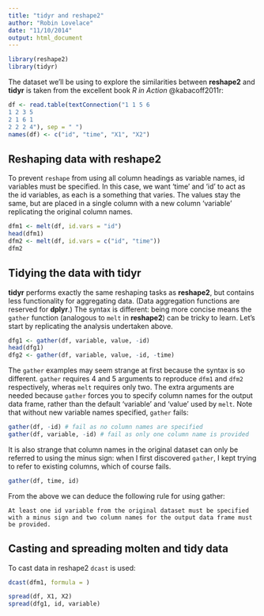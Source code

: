 ```yaml
---
title: "tidyr and reshape2"
author: "Robin Lovelace"
date: "11/10/2014"
output: html_document
---
```


```r
library(reshape2)
library(tidyr)
```

The dataset we'll be using to explore the similarities between
**reshape2** and **tidyr** is taken from the excellent book
*R in Action* @kabacoff2011r:

```r
df <- read.table(textConnection("1 1 5 6
1 2 3 5
2 1 6 1
2 2 2 4"), sep = " ")
names(df) <- c("id", "time", "X1", "X2")
```

## Reshaping data with reshape2

To prevent `reshape` from using all column headings as variable names,
id variables must be specified. In this case, we want 'time' and 'id'
to act as the id variables, as each is a something that varies.
The values stay the same, but are placed in a single column with a new
column 'variable' replicating the original column names.

```r
dfm1 <- melt(df, id.vars = "id")
head(dfm1)
dfm2 <- melt(df, id.vars = c("id", "time"))
dfm2
```

## Tidying the data with tidyr

**tidyr** performs exactly the same reshaping tasks as **reshape2**,
but contains less functionality for aggregating data.
(Data aggregation functions are reserved for **dplyr**.)
The syntax is different: being more concise means the `gather`
function (analogous to `melt` in **reshape2**) can be tricky to learn.
Let's start by replicating the analysis undertaken above.

```r
dfg1 <- gather(df, variable, value, -id)
head(dfg1)
dfg2 <- gather(df, variable, value, -id, -time)
```

The `gather` examples may seem strange at first because the syntax
is so different. `gather` requires 4 and 5 arguments to reproduce `dfm1` and `dfm2`
respectively, wheras `melt` requires only two. The extra arguments
are needed because `gather` forces you to specify column names
for the output data frame, rather than the default 'variable' and 'value'
used by `melt`. Note that without new variable names specified, `gather` fails:

```r
gather(df, -id) # fail as no column names are specified
gather(df, variable, -id) # fail as only one column name is provided
```

It is also strange that column names in the original dataset
can only be referred to using the minus sign: when I first discovered
`gather`, I kept trying to refer to existing columns, which of course fails.

```r
gather(df, time, id)
```

From the above we can deduce the following rule for using gather:

    At least one id variable from the original dataset must be specified with a minus sign and two column names for the output data frame must be provided.
    
## Casting and spreading molten and tidy data

To cast data in reshape2 `dcast` is used:

```r
dcast(dfm1, formula = )
```

```r
spread(df, X1, X2)
spread(dfg1, id, variable)
```








